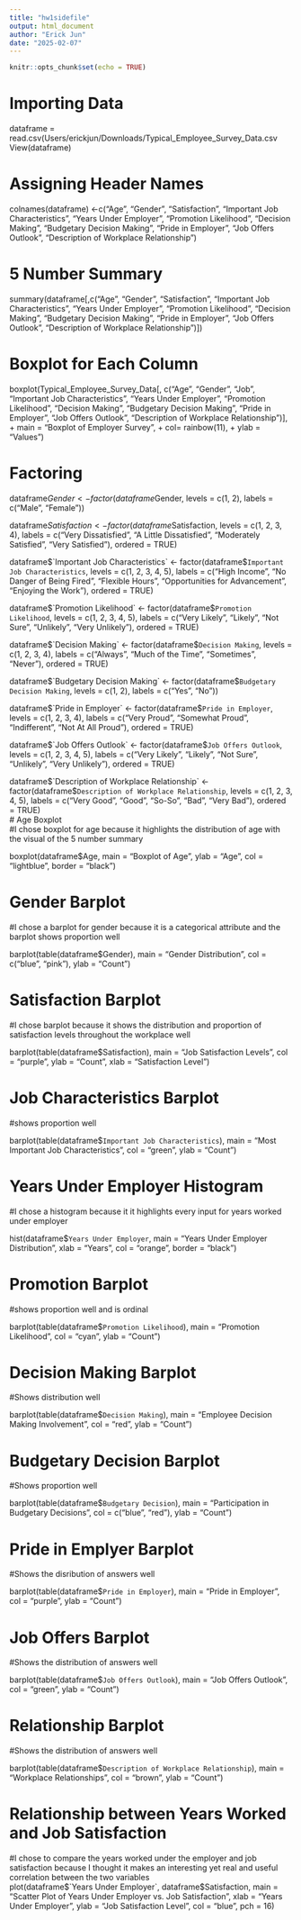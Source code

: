 ```yaml
---
title: "hw1sidefile"
output: html_document
author: "Erick Jun"
date: "2025-02-07"
---
```


```r
knitr::opts_chunk$set(echo = TRUE)
```

# Importing Data
dataframe = read.csv(Users/erickjun/Downloads/Typical_Employee_Survey_Data.csv
View(dataframe)


# Assigning Header Names
colnames(dataframe) <-c("Age", "Gender", "Satisfaction", "Important Job Characteristics", "Years Under Employer", "Promotion Likelihood", "Decision Making", "Budgetary Decision Making", "Pride in Employer", "Job Offers Outlook", "Description of Workplace Relationship")

# 5 Number Summary
summary(dataframe[,c("Age", "Gender", "Satisfaction", "Important Job Characteristics", "Years Under Employer", "Promotion Likelihood", "Decision Making", "Budgetary Decision Making", "Pride in Employer", "Job Offers Outlook", "Description of Workplace Relationship")])

# Boxplot for Each Column
boxplot(Typical_Employee_Survey_Data[, c("Age", "Gender", "Job", "Important Job Characteristics", "Years Under Employer", "Promotion Likelihood", "Decision Making", "Budgetary Decision Making", "Pride in Employer", "Job Offers Outlook", "Description of Workplace Relationship")],
+         main = "Boxplot of Employer Survey",
+         col= rainbow(11),
+         ylab = "Values")

# Factoring
dataframe$Gender <- factor(dataframe$Gender, 
                           levels = c(1, 2), 
                           labels = c("Male", "Female"))

dataframe$Satisfaction <- factor(dataframe$Satisfaction, 
                                    levels = c(1, 2, 3, 4), 
                                    labels = c("Very Dissatisfied", "A Little                                                      Dissatisfied", 
                                               "Moderately Satisfied", "Very                                                       Satisfied"),
                                    ordered = TRUE) 
                                    
dataframe$`Important Job Characteristics` <- factor(dataframe$`Important Job Characteristics`, 
                                                    levels = c(1, 2, 3, 4, 5), 
                                                    labels = c("High Income", "No Danger of Being Fired", 
                                                               "Flexible Hours", "Opportunities for Advancement", 
                                                               "Enjoying the Work"),
                                                    ordered = TRUE) 

dataframe$`Promotion Likelihood` <- factor(dataframe$`Promotion Likelihood`, 
                                           levels = c(1, 2, 3, 4, 5), 
                                           labels = c("Very Likely", "Likely", "Not Sure", 
                                                      "Unlikely", "Very Unlikely"),
                                           ordered = TRUE)

dataframe$`Decision Making` <- factor(dataframe$`Decision Making`, 
                                      levels = c(1, 2, 3, 4), 
                                      labels = c("Always", "Much of the Time", 
                                                 "Sometimes", "Never"),
                                      ordered = TRUE) 
                                      



dataframe$`Budgetary Decision Making` <- factor(dataframe$`Budgetary Decision Making`, 
                                                levels = c(1, 2), 
                                                labels = c("Yes", "No")) 
                                                
dataframe$`Pride in Employer` <- factor(dataframe$`Pride in Employer`, 
                                        levels = c(1, 2, 3, 4), 
                                        labels = c("Very Proud", "Somewhat Proud", 
                                                   "Indifferent", "Not At All Proud"),
                                        ordered = TRUE)                            
                                        
dataframe$`Job Offers Outlook` <- factor(dataframe$`Job Offers Outlook`, 
                                       levels = c(1, 2, 3, 4, 5), 
                                       labels = c("Very Likely", "Likely", "Not Sure", 
                                                  "Unlikely", "Very Unlikely"),
                                       ordered = TRUE)                             
                                       
dataframe$`Description of Workplace Relationship` <- factor(dataframe$`Description of Workplace Relationship`, 
                                                            levels = c(1, 2, 3, 4, 5), 
                                                            labels = c("Very Good", "Good", "So-So", "Bad", "Very Bad"),
                                                            ordered = TRUE)       
# Age Boxplot                                                            
#I chose boxplot for age because it highlights the distribution of age with the visual of the 5 number summary

boxplot(dataframe$Age, 
        main = "Boxplot of Age", 
        ylab = "Age", 
        col = "lightblue", 
        border = "black") 
        
        
# Gender Barplot       
#I chose a barplot for gender because it is a categorical attribute and the barplot shows proportion well

barplot(table(dataframe$Gender), 
        main = "Gender Distribution", 
        col = c("blue", "pink"), 
        ylab = "Count")

# Satisfaction Barplot        
#I chose barplot because it shows the distribution and proportion of satisfaction levels throughout the workplace well 

barplot(table(dataframe$Satisfaction), 
        main = "Job Satisfaction Levels", 
        col = "purple", 
        ylab = "Count", 
        xlab = "Satisfaction Level")       

# Job Characteristics Barplot
#shows proportion well 

barplot(table(dataframe$`Important Job Characteristics`), 
        main = "Most Important Job Characteristics", 
        col = "green", 
        ylab = "Count")

# Years Under Employer Histogram
#I chose a histogram because it it highlights every input for years worked under employer

hist(dataframe$`Years Under Employer`, 
     main = "Years Under Employer Distribution", 
     xlab = "Years", 
     col = "orange", 
     border = "black")

# Promotion Barplot
#shows proportion well and is ordinal

barplot(table(dataframe$`Promotion Likelihood`), 
        main = "Promotion Likelihood", 
        col = "cyan", 
        ylab = "Count")

# Decision Making Barplot       
#Shows distribution well

barplot(table(dataframe$`Decision Making`), 
        main = "Employee Decision Making Involvement", 
        col = "red", 
        ylab = "Count")  

# Budgetary Decision Barplot        
#Shows proportion well

barplot(table(dataframe$`Budgetary Decision`), 
        main = "Participation in Budgetary Decisions", 
        col = c("blue", "red"), 
        ylab = "Count")        

# Pride in Emplyer Barplot
#Shows the disribution of answers well

barplot(table(dataframe$`Pride in Employer`), 
        main = "Pride in Employer", 
        col = "purple", 
        ylab = "Count")    
 
# Job Offers Barplot        
#Shows the distribution of answers well 

barplot(table(dataframe$`Job Offers Outlook`), 
        main = "Job Offers Outlook", 
        col = "green", 
        ylab = "Count")

# Relationship Barplot
#Shows the distribution of answers well 

barplot(table(dataframe$`Description of Workplace Relationship`), 
        main = "Workplace Relationships", 
        col = "brown", 
        ylab = "Count")   

# Relationship between Years Worked and Job Satisfaction
#I chose to compare the years worked under the employer and job satisfaction because I thought it makes an interesting yet real and useful correlation between the two variables         
plot(dataframe$`Years Under Employer`, dataframe$Satisfaction, 
     main = "Scatter Plot of Years Under Employer vs. Job Satisfaction",
     xlab = "Years Under Employer", 
     ylab = "Job Satisfaction Level", 
     col = "blue", 
     pch = 16)
     
     
     
